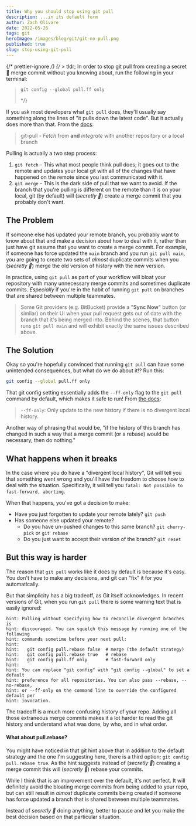 ```yaml
---
title: Why you should stop using git pull
description: ...in its default form
author: Zach Olivare
date: 2022-05-26
tags: git
heroImage: /images/blog/git/git-no-pull.png
published: true
slug: stop-using-git-pull
---
```



{/* prettier-ignore */}
{/* > tldr; In order to stop git pull from creating a secret 🥷 merge commit without you knowing about, run the following in your terminal:

> ```bash--showMore
> git config --global pull.ff only
> ```
>
> \*/}

If you ask most developers what `git pull` does, they'll usually say something along the lines of "it pulls down the latest code". But it actually does more than that. From the [docs](https://git-scm.com/docs/git-pull):

> git-pull - _Fetch_ from **and** _integrate_ with another repository or a local branch

Pulling is actually a two step process:

1. `git fetch` - This what most people think pull does; it goes out to the remote and updates your local git with all of the changes that have happened on the remote since you last communicated with it.
2. `git merge` - This is the dark side of pull that we want to avoid. If the branch that you're pulling is different on the remote than it is on your local, git (by default) will (_secretly 🥷_) create a merge commit that you probably don't want.

## The Problem

If someone else has updated your remote branch, you probably want to know about that and make a decision about how to deal with it, rather than just have git assume that you want to create a merge commit. For example, if someone has force updated the `main` branch and you run `git pull main`, you are going to create two sets of _almost_ duplicate commits when you (_secretly 🥷_) merge the old version of history with the new version.

In practice, using `git pull` as part of your workflow will bloat your repository with many unnecessary merge commits and sometimes duplicate commits. _Especially_ if you're in the habit of running `git pull` on branches that are shared between multiple teammates.

> Some Git providers (e.g. BitBucket) provide a "**Sync Now**" button (or similar) on their UI when your pull request gets out of date with the branch that it's being merged into. Behind the scenes, that button runs `git pull main` and will exhibit exactly the same issues described above.

## The Solution

Okay so you're hopefully convinced that running `git pull` can have some unintended consequences, but what do we do about it!? Run this:

```bash
git config --global pull.ff only
```

That git config setting essentially adds the `--ff-only` flag to the `git pull` command by default, which makes it safe to run! From [the docs](https://git-scm.com/docs/git-pull#Documentation/git-pull.txt---ff-only):

> `--ff-only`: Only update to the new history if there is no divergent local history.

Another way of phrasing that would be, "if the history of this branch has changed in such a way that a merge commit (or a rebase) would be necessary, then do nothing."

## What happens when it breaks

In the case where you do have a "divergent local history", Git will tell you that something went wrong and you'll have the freedom to choose how to deal with the situation. Specifically, it will tell you `fatal: Not possible to fast-forward, aborting`.

When that happens, you've got a decision to make:

- Have you just forgotten to update your remote lately? `git push`
- Has someone else updated your remote?
  - Do you have un-pushed changes to this same branch? `git cherry-pick` or `git rebase`
  - Do you just want to accept their version of the branch? `git reset`

## But this way is harder

The reason that `git pull` works like it does by default is because it's easy. You don't have to make any decisions, and git can "fix" it for you automatically.

But that simplicity has a big tradeoff, as Git itself acknowledges. In recent versions of Git, when you run `git pull` there is some warning text that is easily ignored:

```
hint: Pulling without specifying how to reconcile divergent branches is
hint: discouraged. You can squelch this message by running one of the following
hint: commands sometime before your next pull:
hint:
hint:   git config pull.rebase false  # merge (the default strategy)
hint:   git config pull.rebase true   # rebase
hint:   git config pull.ff only       # fast-forward only
hint:
hint: You can replace "git config" with "git config --global" to set a default
hint: preference for all repositories. You can also pass --rebase, --no-rebase,
hint: or --ff-only on the command line to override the configured default per
hint: invocation.
```

The tradeoff is a much more confusing history of your repo. Adding all those extraneous merge commits makes it a lot harder to read the git history and understand what was done, by who, and in what order.

<Aside variant="gray">
  <h4 className="text-tbase text-lg">What about pull.rebase?</h4>

You might have noticed in that git hint above that in addition to the default strategy and the one I'm suggesting here, there is a third option; <code>git config pull.rebase true</code>. As the hint suggests instead of (_secretly 🥷_) creating a merge commit this will (_secretly 🥷_) rebase your commits.

While I think that is an improvement over the default, it's not perfect. It will definitely avoid the bloating merge commits from being added to your repo, but can still result in _almost_ duplicate commits being created if someone has force updated a branch that is shared between multiple teammates.

Instead of _secretly 🥷_ doing anything, better to pause and let you make the best decision based on that particular situation.

</Aside>
